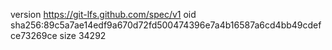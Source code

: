 version https://git-lfs.github.com/spec/v1
oid sha256:89c5a7ae14edf9a670d72fd500474396e7a4b16587a6cd4bb49cdefce73269ce
size 34292
